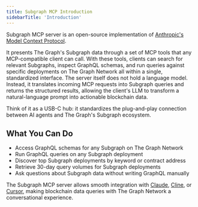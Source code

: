 ```yaml
---
title: Subgraph MCP Introduction
sidebarTitle: 'Introduction'
---
```


Subgraph MCP server is an open-source implementation of [Anthropic's Model Context Protocol](https://modelcontextprotocol.io/introduction).

It presents The Graph's Subgraph data through a set of MCP tools that any MCP-compatible client can call. With these tools, clients can search for relevant Subgraphs, inspect GraphQL schemas, and run queries against specific deployments on The Graph Network all within a single, standardized interface. The server itself does not hold a language model. Instead, it translates incoming MCP requests into Subgraph queries and returns the structured results, allowing the client's LLM to transform a natural-language prompt into actionable blockchain data.

Think of it as a USB-C hub: it standardizes the plug-and-play connection between AI agents and The Graph's Subgraph ecosystem.

## What You Can Do

- Access GraphQL schemas for any Subgraph on The Graph Network
- Run GraphQL queries on any Subgraph deployment
- Discover top Subgraph deployments by keyword or contract address
- Retrieve 30-day query volumes for Subgraph deployments
- Ask questions about Subgraph data without writing GraphQL manually

The Subgraph MCP server allows smooth integration with [Claude](/ai-suite/subgraph-mcp/claude/), [Cline](/ai-suite/subgraph-mcp/cline/), or [Cursor](/ai-suite/subgraph-mcp/cursor/), making blockchain data queries with The Graph Network a conversational experience.
